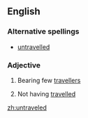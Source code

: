 ==English==

===Alternative spellings===
* [[untravelled]]

===Adjective===
{{en-adj}}

# {{context|of a road etc}} Bearing few [[traveller]]s
# {{context|of a person}} Not having [[travel]]led

[[zh:untraveled]]